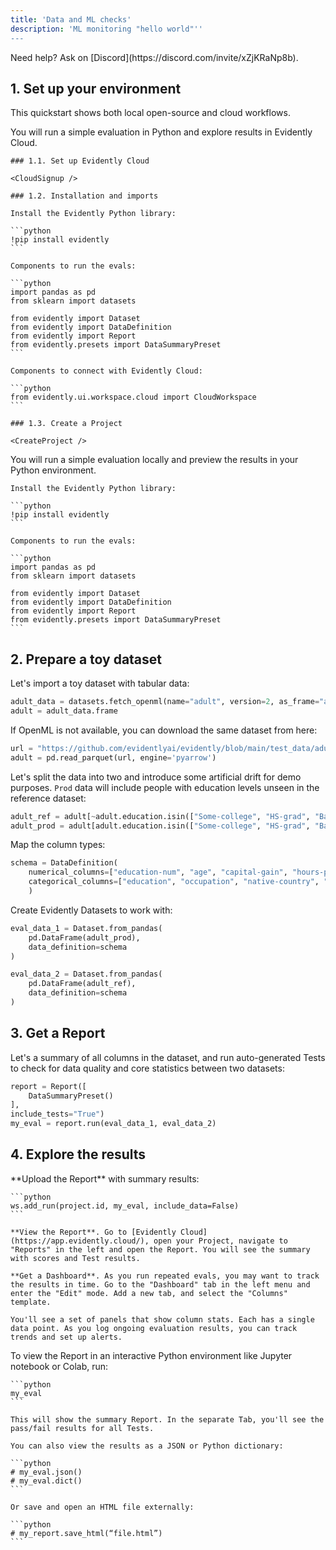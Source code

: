 ```yaml
---
title: 'Data and ML checks'
description: 'ML monitoring "hello world"''
---
```



<Info>
  Need help? Ask on [Discord](https://discord.com/invite/xZjKRaNp8b).
</Info>

## 1. Set up your environment

This quickstart shows both local open-source and cloud workflows.

<Tabs>
  <Tab title="Evidently Cloud">
    You will run a simple evaluation in Python and explore results in Evidently Cloud.

    ### 1.1. Set up Evidently Cloud

    <CloudSignup />

    ### 1.2. Installation and imports

    Install the Evidently Python library:

    ```python
    !pip install evidently
    ```

    Components to run the evals:

    ```python
    import pandas as pd
    from sklearn import datasets
    
    from evidently import Dataset
    from evidently import DataDefinition
    from evidently import Report
    from evidently.presets import DataSummaryPreset
    ```

    Components to connect with Evidently Cloud:

    ```python
    from evidently.ui.workspace.cloud import CloudWorkspace
    ```

    ### 1.3. Create a Project

    <CreateProject />
  </Tab>
  <Tab title="Local">
    You will run a simple evaluation locally and preview the results in your Python environment.

    Install the Evidently Python library:

    ```python
    !pip install evidently
    ```

    Components to run the evals:

    ```python
    import pandas as pd
    from sklearn import datasets
    
    from evidently import Dataset
    from evidently import DataDefinition
    from evidently import Report
    from evidently.presets import DataSummaryPreset
    ```
  </Tab>
</Tabs>

## 2. Prepare a toy dataset

Let's import a toy dataset with tabular data:

```python
adult_data = datasets.fetch_openml(name="adult", version=2, as_frame="auto")
adult = adult_data.frame
```

<Accordion title="Have trouble downloading the data?" defaultOpen="false">
  If OpenML is not available, you can download the same dataset from here:

  ```python
  url = "https://github.com/evidentlyai/evidently/blob/main/test_data/adults.parquet?raw=true"
  adult = pd.read_parquet(url, engine='pyarrow')
  ```
</Accordion>

Let's split the data into two and introduce some artificial drift for demo purposes. `Prod` data will include people with education levels unseen in the reference dataset:

```python
adult_ref = adult[~adult.education.isin(["Some-college", "HS-grad", "Bachelors"])]
adult_prod = adult[adult.education.isin(["Some-college", "HS-grad", "Bachelors"])]
```

Map the column types:

```python
schema = DataDefinition(
    numerical_columns=["education-num", "age", "capital-gain", "hours-per-week", "capital-loss"],
    categorical_columns=["education", "occupation", "native-country", "workclass", "marital-status"],
    )
```

Create Evidently Datasets to work with:

```python
eval_data_1 = Dataset.from_pandas(
    pd.DataFrame(adult_prod),
    data_definition=schema
)
```

```python
eval_data_2 = Dataset.from_pandas(
    pd.DataFrame(adult_ref),
    data_definition=schema
)
```

## 3. Get a Report

Let's a summary of all columns in the dataset, and run auto-generated Tests to check for data quality and core statistics between two datasets:

```python
report = Report([
    DataSummaryPreset()
],
include_tests="True")
my_eval = report.run(eval_data_1, eval_data_2)
```

## 4. Explore the results

<Tabs>
  <Tab title="Evidently Cloud">
    **Upload the Report** with summary results:

    ```python
    ws.add_run(project.id, my_eval, include_data=False)
    ```

    **View the Report**. Go to [Evidently Cloud](https://app.evidently.cloud/), open your Project, navigate to "Reports" in the left and open the Report. You will see the summary with scores and Test results.

    **Get a Dashboard**. As you run repeated evals, you may want to track the results in time. Go to the "Dashboard" tab in the left menu and enter the "Edit" mode. Add a new tab, and select the "Columns" template.

    You'll see a set of panels that show column stats. Each has a single data point. As you log ongoing evaluation results, you can track trends and set up alerts.
  </Tab>
  <Tab title="Local">
    To view the Report in an interactive Python environment like Jupyter notebook or Colab, run:

    ```python
    my_eval
    ```

    This will show the summary Report. In the separate Tab, you'll see the pass/fail results for all Tests.

    You can also view the results as a JSON or Python dictionary:

    ```python
    # my_eval.json()
    # my_eval.dict()
    ```

    Or save and open an HTML file externally:

    ```python
    # my_report.save_html(“file.html”)
    ```
  </Tab>
</Tabs>